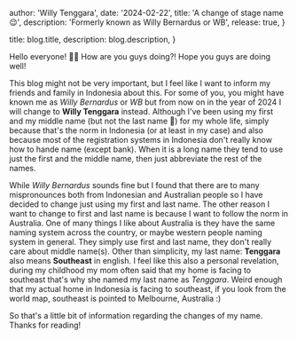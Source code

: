 
  author: 'Willy Tenggara',
  date: '2024-02-22',
  title: 'A change of stage name 😌',
  description: 'Formerly known as Willy Bernardus or WB',
  release: true,
}

  title: blog.title,
  description: blog.description,
}


Hello everyone! 🙋🏻 How are you guys doing?! Hope you guys are doing well!

This blog might not be very important, but I feel like I want to inform my friends and family in Indonesia about this.
For some of you, you might have known me as _Willy Bernardus_ or _WB_ but from now on in the year of 2024 I will change to **Willy Tenggara** instead.
Although I've been using my first and my middle name (but not the last name 👀) for my whole life, simply because that's the norm in Indonesia (or at least in my case)
and also because most of the registration systems in Indonesia don't really know how to hande name (except bank).
When it is a long name they tend to use just the first and the middle name, then just abbreviate the rest of the names.

While _Willy Bernardus_ sounds fine but I found that there are to many mispronounces both from Indonesian and Australian people so I have decided to change just using
my first and last name. The other reason I want to change to first and last name is because I want to follow the norm in Australia.
One of many things I like about Australia is they have the same naming system across the country, or maybe western people naming system in general.
They simply use first and last name, they don't really care about middle name(s). Other than simplicity, my last name: **Tenggara** also means **Southeast** in english.
I feel like this also a personal revelation, during my childhood my mom often said that my home is facing to southeast that's why she named my last name as _Tenggara_.
Weird enough that my actual home in Indonesia is facing to southeast, if you look from the world map, southeast is pointed to Melbourne, Australia :)

So that's a little bit of information regarding the changes of my name. Thanks for reading!
